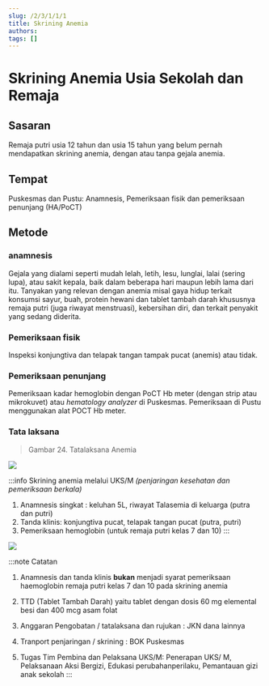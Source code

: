 ```yaml
---
slug: /2/3/1/1/1
title: Skrining Anemia
authors: 
tags: []
---
```


# Skrining Anemia Usia Sekolah dan Remaja
## Sasaran
Remaja putri usia 12 tahun dan usia 15 tahun yang belum pernah mendapatkan skrining anemia, dengan atau tanpa gejala anemia.
## Tempat
Puskesmas dan Pustu: Anamnesis, Pemeriksaan fisik dan pemeriksaan penunjang (HA/PoCT)
## Metode
### anamnesis
Gejala yang dialami seperti mudah lelah, letih, lesu, lunglai, lalai (sering lupa), atau sakit kepala, baik dalam beberapa hari maupun lebih lama dari itu. Tanyakan yang relevan dengan anemia misal gaya hidup terkait konsumsi sayur, buah, protein hewani dan tablet tambah darah khususnya remaja putri (juga riwayat menstruasi), kebersihan diri, dan terkait penyakit yang sedang diderita.
### Pemeriksaan fisik
Inspeksi konjungtiva dan telapak tangan tampak pucat (anemis) atau tidak.
### Pemeriksaan penunjang
Pemeriksaan kadar hemoglobin dengan PoCT Hb meter (dengan strip atau mikrokuvet) atau _hematology analyzer_ di Puskesmas. Pemeriksaan di Pustu menggunakan alat POCT Hb meter.
### Tata laksana 

> Gambar 24. Tatalaksana Anemia

![](/ilm/image063.png)

:::info Skrining anemia melalui UKS/M 
*(penjaringan kesehatan dan pemeriksaan berkala)*
1. Anamnesis singkat : keluhan 5L, riwayat Talasemia di keluarga (putra dan putri)
2. Tanda klinis: konjungtiva pucat, telapak tangan pucat (putra, putri)
3. Pemeriksaan hemoglobin (untuk remaja putri kelas 7 dan 10)
:::

![](/ilm/image065.png)


:::note Catatan

1. Anamnesis dan tanda klinis **bukan** menjadi syarat pemeriksaan haemoglobin remaja putri kelas 7 dan 10 pada skrining anemia

2. TTD (Tablet Tambah Darah) yaitu tablet dengan dosis 60 mg elemental besi dan 400 mcg asam folat

3. Anggaran Pengobatan / tatalaksana dan rujukan : JKN dana lainnya

4. Tranport penjaringan / skrining : BOK Puskesmas

5. Tugas Tim Pembina dan Pelaksana UKS/M: Penerapan UKS/ M, Pelaksanaan Aksi Bergizi, Edukasi perubahanperilaku, Pemantauan gizi anak sekolah
:::
